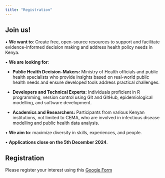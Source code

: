 ```yaml
---
title: "Registration"
---
```


## Join us!

• **We want to**: Create free, open-source resources to support and facilitate evidence-informed decision making and address health policy needs in Kenya.

• **We are looking for**: 

  - **Public Health Decision-Makers:** Ministry of Health officials and public health specialists who provide insights based on real-world public health needs and ensure developed tools address practical challenges.

  - **Developers and Technical Experts:** Individuals proficient in R programming, version control using Git and GitHub, epidemiological modelling, and software development.

  - **Academics and Researchers:** Participants from various Kenyan institutions, not limited to CEMA, who are involved in infectious disease modelling and public health data analysis.

• **We aim to**: maximize diversity in skills, experiences, and people.

• **Applications close on the 5th December 2024**.

## Registration

Please register your interest using this [Google Form](https://forms.gle/HaLCj3RaaC8E36UA9)

